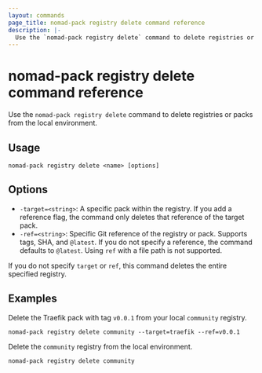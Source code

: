 ```yaml
---
layout: commands
page_title: nomad-pack registry delete command reference
description: |-
  Use the `nomad-pack registry delete` command to delete registries or packs from the local environment.
---
```


# nomad-pack registry delete command reference

Use the `nomad-pack registry delete` command to delete registries or packs from the local environment.

## Usage

```plaintext
nomad-pack registry delete <name> [options]
```

## Options

- `-target=<string>`: A specific pack within the registry. If you add a
  reference flag, the command only deletes that reference of the target pack.
- `-ref=<string>`: Specific Git reference of the registry or pack. Supports
  tags, SHA, and `@latest`. If you do not specify a reference, the command defaults to `@latest`. Using `ref` with a file path is not supported.

<Warning>

If you do not specify `target` or `ref`, this command deletes the entire
specified registry.

</Warning>

## Examples

Delete the Traefik pack with tag `v0.0.1` from your local `community` registry.

```shell
nomad-pack registry delete community --target=traefik --ref=v0.0.1
```

Delete the `community` registry from the local environment.

```shell
nomad-pack registry delete community
```
